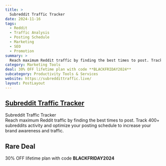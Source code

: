 ```yaml
---
title: >
  Subreddit Traffic Tracker
date: 2024-11-16
tags:
  - Reddit
  - Traffic Analysis
  - Posting Schedule
  - Marketing
  - SEO
  - Promotion
summary: >
  Reach maximum Reddit traffic by finding the best times to post. Track 400+ subreddits activity and optimize your posting schedule to increase your brand awareness and traffic.
category: Marketing Tools
deal: 30% OFF lifetime plan with code **BLACKFRIDAY2024**
subcategory: Productivity Tools & Services
website: https://subreddittraffic.live/
layout: PostLayout
---
```


## [Subreddit Traffic Tracker](https://subreddittraffic.live/)

Subreddit Traffic Tracker <br/>
Reach maximum Reddit traffic by finding the best times to post. Track 400+ subreddits activity and optimize your posting schedule to increase your brand awareness and traffic.

## Rare Deal

30% OFF lifetime plan with code **BLACKFRIDAY2024**
